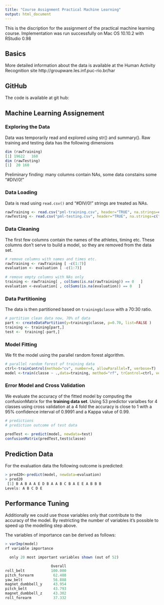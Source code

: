 ```yaml
---
title: "Course Assignment Practical Machine Learning"
output: html_document
---
```


This is the discription for the assignment of the practical machine learning course.
Implementation was run successfully on Mac OS 10.10.2 with RStudio 0.98


## Basics

More detailed information about the data is available at the Human Activity Recognition site
http://groupware.les.inf.puc-rio.br/har

## GitHub

The code is available at git hub:


## Machine Learning Assignement



### Exploring the Data

Data was temporarily read and explored using str() and summary().
Raw training and testing data has the following dimensions
 
```r
dim (rawTraining)
[1] 19622   160
dim (rawTesting)
[1]  20 160
```

Preliminary finding: many columns contain NAs, some data constains some "#DIV/0!"

 

### Data Loading

Data is read using `read.csv()` and "#DIV/0!" strings are treated as NAs.

```r
rawTraining <- read.csv("pml-training.csv", header="TRUE", na.strings=c("#DIV/0!") )
rawTesting <- read.csv("pml-testing.csv", header="TRUE", na.strings=c("#DIV/0!"))
```

### Data Cleaning

The first few columns contain the names of the athletes, timing etc. These columns don't serve to build a model, so they are removed from the data set.

```r
# remove columns with names and times etc.
rawTraining <- rawTraining [ -c(1:7)]
evaluation <- evaluation [ -c(1:7)]
        
# remove empty columns with NAs only
training <- rawTraining[ , colSums(is.na(rawTraining)) == 0   ]
evaluation <-evaluation[ , colSums(is.na(evaluation)) == 0   ]
```


### Data Partitioning

The data is then partitioned based on `training$classe` with a 70:30 ratio.

```r
# partition clean data now, 70% of data
part <- createDataPartition(y=training$classe, p=0.70, list=FALSE )
training <- training[part,]
test <-  training[-part,]
```


### Model Fitting

We fit the model using the parallel random forest algorithm. 

```r
# parallel random forest of training data        
ctrl<-trainControl(method="cv", number=4, allowParallel=T, verbose=T)
model <-train(classe ~ .,data=training, method="rf", trControl=ctrl, verbose=F)
```


### Error Model and Cross Validation

We evaluate the accuracy of the fitted model by computing the confusionMatrix for the **training data set**.
Using 53 predictor varialbes for 4 classes using cross validation at a 4 fold the accuracy is close to 1 with a 95% confidence interval of 0.9991 and a Kappa value of 0.99.

```r
# predictions
# prediction outcome of test data
        
predTest <- predict(model, newdata=test)
confusionMatrix(predTest,test$classe)
```

## Prediction Data

For the evaluation data the following outcome is predicted:

```r
> pred20<-predict(model, newdata=evaluation)
> pred20
 [1] B A B A A E D B A A B C B A E E A B B B
Levels: A B C D E
```



## Performance Tuning

Additionally we could use those variables only that contribute to the accuracy of the model. By restricting the number of variables it's possible to speed up the modelling step above.

The variables of importance can be derived as follows:

```r
> varImp(model)
rf variable importance

  only 20 most important variables shown (out of 52)

                     Overall
roll_belt            100.000
pitch_forearm         62.488
yaw_belt              56.888
magnet_dumbbell_y     43.954
pitch_belt            43.793
magnet_dumbbell_z     43.302
roll_forearm          37.332
```


